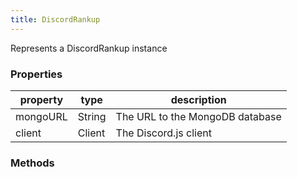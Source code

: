 ```yaml
---
title: DiscordRankup
---
```



Represents a DiscordRankup instance

### Properties

|property|type|description|
|--------|----|-----------|
|mongoURL|String|The URL to the MongoDB database|
|client|Client|The Discord.js client|

### Methods

<CardGrid>
	<LinkCard title="addXP" href="/functions/addxp/" />
    <LinkCard title="createMember" href="/functions/createmember/" />
    <LinkCard title="deleteMember" href="/functions/deletemember/" />
    <LinkCard title="disconnect" href="/functions/disconnect/" />
    <LinkCard title="fetch" href="/functions/fetch/" />
    <LinkCard title="fetchLeaderboard" href="/functions/fetchleaderboard/" />
    <LinkCard title="getCardData" href="/functions/getcarddata/" />
    <LinkCard title="getLevelFromXP" href="/functions/getlevelfromxp/" />
    <LinkCard title="getRank" href="/functions/getrank/" />
    <LinkCard title="init" href="/functions/init/" />
    <LinkCard title="removeXP" href="/functions/removexp/" />
    <LinkCard title="requiredXP" href="/functions/requiredxp/" />
    <LinkCard title="resetXP" href="/functions/resetxp/" />
    <LinkCard title="setXP" href="/functions/setxp/" />
</CardGrid>